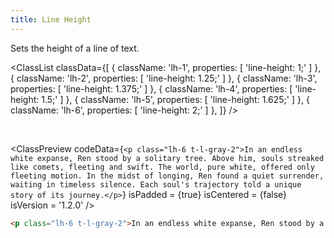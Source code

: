 ```yaml
---
title: Line Height
---
```



Sets the height of a line of text.

<ClassList
  classData={[
    {
      className: 'lh-1',
      properties: [
        'line-height: 1;'
      ]
    },
    {
      className: 'lh-2',
      properties: [
        'line-height: 1.25;'
      ]
    },
    {
      className: 'lh-3',
      properties: [
        'line-height: 1.375;'
      ]
    },
    {
      className: 'lh-4',
      properties: [
        'line-height: 1.5;'
      ]
    },
    {
      className: 'lh-5',
      properties: [
        'line-height: 1.625;'
      ]
    },
    {
      className: 'lh-6',
      properties: [
        'line-height: 2;'
      ]
    },
  ]}
/>

<br />

<ClassPreview
  codeData={`
    <p class="lh-6 t-l-gray-2">In an endless white expanse, Ren stood by a solitary tree. Above him, souls streaked like comets, fleeting and swift. The world, pure white, offered only fleeting motion. In the midst of longing, Ren found a quiet surrender, waiting in timeless silence. Each soul's trajectory told a unique story of its journey.</p>
  `}
  isPadded = {true}
  isCentered = {false}
  isVersion = '1.2.0'
/>

```html
<p class="lh-6 t-l-gray-2">In an endless white expanse, Ren stood by a solitary tree. Above him, souls streaked like comets, fleeting and swift. The world, pure white, offered only fleeting motion. In the midst of longing, Ren found a quiet surrender, waiting in timeless silence. Each soul's trajectory told a unique story of its journey.</p>
```